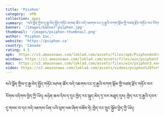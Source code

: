 ```yaml
---
title: 'Psiohon'
category:  VPN
collection: apps
summary: 'སའེ་ཧྥོན་གྱིས་དྲ་རྒྱ་བེད་སྤྱོད་གཏོང་མཁན་ཚོར་བདེ་འཇགས་ངང་དྲ་རྒྱའི་བཀག་སྡོམ་གྱི་བཙན་རྫོང་གཏོར་བར་རོགས་འདེགས་བྱེད་ཀྱི་ཡོད། མཉེན་ཆས་དེས་ད་དུང་ཁྱེད་རང་སྐུད་མེད་དྲ་བར་མཐུད་དུས། ཁྱེད་རང་དྲ་རྒྱའི་དབར་དུ་གསང་བ་དང་བདེ་འཇགས་ཡིན་པའི་ཕུག་ལམ་ཞིག་བཟོས་ཏེ། ཁྱེད་རང་སྲུང་སྐྱོབ་བྱེད་ཀྱི་ཡོད།'
banner: '/images/banner-psiphon.jpg'
thumbnail: '/images/psiphon-thumbnail.png'
author: 'Psiphon Inc.'
website: 'https://psiphon.ca'
country: 'Canada'
rating: 4.5
apk:  https://s3.amazonaws.com/loklad.com/assets/files/apk/PsiphonAndroid.apk
windows: https://s3.amazonaws.com/loklad.com/assets/files/win/psiphon3.exe
mac:  https://s3.amazonaws.com/loklad.com/assets/files/win/psiphon3.exe
video: https://s3.amazonaws.com/loklad.com/assets/videos/psiphon%20for%20android-.mp4
---
```


སའེ་ཧྥོན་གྱིས་དྲ་རྒྱ་བེད་སྤྱོད་གཏོང་མཁན་ཚོར་བདེ་འཇགས་ངང་དྲ་རྒྱའི་བཀག་སྡོམ་གྱི་བཙན་རྫོང་གཏོར་བར་རོགས་འདེགས་བྱེད་ཀྱི་ཡོད། མཉེན་ཆས་དེས་ད་དུང་ཁྱེད་རང་སྐུད་མེད་དྲ་བར་མཐུད་དུས། ཁྱེད་རང་དྲ་རྒྱའི་དབར་དུ་གསང་བ་དང་བདེ་འཇགས་ཡིན་པའི་ཕུག་ལམ་ཞིག་བཟོས་ཏེ། ཁྱེད་རང་སྲུང་སྐྱོབ་བྱེད་ཀྱི་ཡོད།
